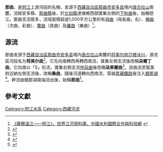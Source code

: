 {{about|一条河|同名地区|那曲市|同名县|色尼区}}

'''那曲'''，是[[怒江|怒江]]上游河段的名稱，发源于[[西藏自治區|西藏自治區]][[那曲市|那曲市]][[安多县|安多县]]境内[[唐古拉山脉|唐古拉山]]南麓，流經安多縣、[[那曲縣|那曲縣]]後，於[[比如縣|比如縣]]達塘鄉西部匯集左側的[[下秋曲|下秋曲]]後，始稱怒江。那曲支流眾多，流域面積超過1,000平方公里的有[[母曲|母曲]]（母各曲，右）、[[稱曲|稱曲]]（次曲、彩曲）、[[龔曲|龔曲]]（貢曲）及[[羅曲|羅曲]]（樂曲）<ref>[http://www.cws.net.cn/riverdata/Search.asp?CWSNewsID=17981 《薩爾溫江——怒江》，世界江河資料庫，中國水利國際合作與科技網] {{webarchive|url=https://web.archive.org/web/20141225212957/http://www.cws.net.cn/riverdata/Search.asp?CWSNewsID=17981 |date=2014-12-25 }}</ref>。

==源流==
那曲发源于[[西藏自治區|西藏自治區]][[那曲市|那曲市]][[安多县|安多县]]境内[[唐古拉山脉|唐古拉山]]南麓的[[将美尔岗尕楼冰川|将美尔岗尕楼冰川]]，源流區河段名为'''将美尔曲'''<ref name="科学网">{{cite news|author=喻菲|title=中国科学家确定雅鲁藏布江等四条国际河流源头|url=http://news.sciencenet.cn/htmlnews/2011/8/251272.shtm|accessdate=2011-08-23|newspaper=科学网|date=2011-08-22|archive-date=2021-02-10|archive-url=https://web.archive.org/web/20210210183149/http://news.sciencenet.cn/htmlnews/2011/8/251272.shtm|dead-url=no}}</ref>。它先向南轉西再轉西南流，匯集左側支流後改稱'''朶爾丁曲'''。它向南以「S」形流，匯集右側支流[[仲朶曲|仲朶曲]]後改稱'''朶果爾曲'''<ref>{{Cite web |url=http://map.ps123.net/china/UploadFile/201409/2014092706471182.jpg |title=聶榮縣地圖 |access-date=2015-01-27 |archive-date=2015-05-07 |archive-url=https://web.archive.org/web/20150507235049/http://map.ps123.net/china/UploadFile/201409/2014092706471182.jpg |dead-url=no }}</ref>。該曲流至幫美附近納左側支流後，改稱'''桑曲'''，隨後河道轉向西南流，穿越[[青藏鐵路|青藏鐵路]]後注入[[錯那湖|錯那湖]]<ref>{{Cite web |url=http://www.sc666.com/upimage/map/200511916552883613.jpg |title=安多縣地圖，寰宇天涯旅遊網 |access-date=2015-01-27 |archive-date=2020-11-20 |archive-url=https://web.archive.org/web/20201120141031/http://www.sc666.com/upimage/map/200511916552883613.jpg |dead-url=no }}</ref>。幹流由錯那湖南端流出後，始稱'''那曲'''<ref>{{Cite web |url=http://map.ps123.net/china/UploadFile/201409/2014092206504743.jpg |title=安多縣地圖，地圖拍掃網 |access-date=2015-01-27 |archive-date=2020-04-22 |archive-url=https://web.archive.org/web/20200422061519/http://map.ps123.net/china/UploadFile/201409/2014092206504743.jpg |dead-url=no }}</ref>。

==參考文獻==
{{reflist}}

[[Category:怒江水系|Category:怒江水系]]
[[Category:西藏河流|Category:西藏河流]]